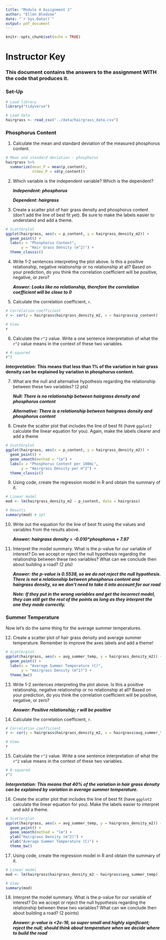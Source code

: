 ```yaml
---
title: "Module 4 Assignment 1"
author: "Ellen Bledsoe"
date: "`r Sys.Date()`"
output: pdf_document
---
```


```r
knitr::opts_chunk$set(echo = TRUE)
```

# Instructor Key

### This document contains the answers to the assignment WITH the code that produces it.

### Set-Up

```r
# Load library
library("tidyverse")

# Load data
hairgrass <- read_csv("../data/hairgrass_data.csv")
```

### Phosphorus Content

1.  Calculate the mean and standard deviation of the measured phosphorus content.

```r
# Mean and standard deviation - phosphorus
hairgrass %>% 
  summarize(mean_P = mean(p_content), 
            stdev_P = sd(p_content))
```

2.  Which variable is the independent variable? Which is the dependent?

    ***Independent: phosphorus***

    ***Dependent: hairgrass***

3.  Create a scatter plot of hair grass density and phosphorus content (don't add the line of best fit yet). Be sure to make the labels easier to understand and add a theme.

```r
# Scatterplot
ggplot(hairgrass, aes(x = p_content, y = hairgrass_density_m2)) +
  geom_point() +
  labs(x = "Phosphorus Content",
       y = "Hair Grass Density (m^2)") +
  theme_classic()
```

4.  Write 1-2 sentences interpreting the plot above. Is this a positive relationship, negative relationship or no relationship at all? Based on your prediction, do you think the correlation coefficient will be positive, negative, or zero?

    ***Answer: Looks like no relationship, therefore the correlation coefficient will be close to 0***

5.  Calculate the correlation coefficient, `r`.

```r
# Correlation coefficient
r <- cor(y = hairgrass$hairgrass_density_m2, x = hairgrass$p_content)

# View
r
```

6.  Calculate the `r^2` value. Write a one sentence interpretation of what the `r^2` value means in the context of these two variables.

```r
# R-squared
r^2 
```

***Interpretation:*** **This means that less than 1% of the variation in hair grass density can be explained by variation in phosphorus content.**

7.  What are the null and alternative hypothesis regarding the relationship between these two variables? (2 pts)

    ***Null: There is no relationship between hairgrass density and phosphorus content***

    ***Alternative: There is a relationship between hairgrass density and phosphorus content***

8.  Create the scatter plot that includes the line of best fit (have `ggplot2` calculate the linear equation for you). Again, make the labels clearer and add a theme

```r
# Scatterplot
ggplot(hairgrass, aes(x = p_content, y = hairgrass_density_m2)) +
  geom_point() +
  geom_smooth(method = "lm") +
  labs(x = "Phosphorus Content per 100mL",
       y = "Hairgrass Density per m^2") +
  theme_classic()
```

9.  Using code, create the regression model in R and obtain the summary of it.

```r
# Linear model
mod <- lm(hairgrass_density_m2 ~ p_content, data = hairgrass)

# Results
summary(mod) # 1pt
```

10. Write out the equation for the line of best fit using the values and variables from the results above.

    ***Answer: hairgrass density = -0.010\*phosphorus + 7.97***

11. Interpret the model summary. What is the p-value for our variable of interest? Do we accept or reject the null hypothesis regarding the relationship between these two variables? What can we conclude then about building a road? (2 pts)

    ***Answer: the p-value is 0.5538, so we do not reject the null hypothesis. There is not a relationship between phosphorus content and hairgrass density, so we don't need to take it into account for our road***

    ***Note: If they put in the wrong variables and get the incorrect model, they can still get the rest of the points as long as they interpret the one they made correctly.***

### Summer Temperature

Now let's do the same thing for the average summer temperatures.

12. Create a scatter plot of hair grass density and average summer temperature. Remember to improve the axes labels and add a theme!

```r
# Scatterplot
ggplot(hairgrass, aes(x = avg_summer_temp, y = hairgrass_density_m2)) +
  geom_point() +
  labs(x = "Average Summer Temperature (C)",
       y = "Hairgrass Density (m^2)") + 
  theme_bw()
```

13. Write 1-2 sentences interpreting the plot above. Is this a positive relationship, negative relationship or no relationship at all? Based on your prediction, do you think the correlation coefficient will be positive, negative, or zero?

    ***Answer: Positive relationship; r will be positive***

14. Calculate the correlation coefficient, `r`.

```r
# Correlation coefficient
r <- cor(y = hairgrass$hairgrass_density_m2, x = hairgrass$avg_summer_temp)

# View
r
```

15. Calculate the `r^2` value. Write a one sentence interpretation of what the `r^2` value means in the context of these two variables.

```r
# R-squared
r^2 
```

***Interpretation: This means that 40% of the variation in hair grass density can be explained by variation in average summer temperature.***

16. Create the scatter plot that includes the line of best fit (have `ggplot2` calculate the linear equation for you). Make the labels easier to interpret and add a theme.

```r
# Scatterplot
ggplot(hairgrass, aes(x = avg_summer_temp, y = hairgrass_density_m2)) +
  geom_point() +
  geom_smooth(method = "lm") +
  ylab("Hairgrass Density (m^2)") +
  xlab("Average Summer Temperature (C)") +
  theme_bw()
```

17. Using code, create the regression model in R and obtain the summary of it.

```r
# Linear model
mod <- lm(hairgrass$hairgrass_density_m2 ~ hairgrass$avg_summer_temp)

# View
summary(mod) 
```

18. Interpret the model summary. What is the p-value for our variable of interest? Do we accept or reject the null hypothesis regarding the relationship between these two variables? What can we conclude then about building a road? (2 points)

    ***Answer: p-value is \<2e-16, so super small and highly significant; reject the null; should think about temperature when we decide where to build the road***
